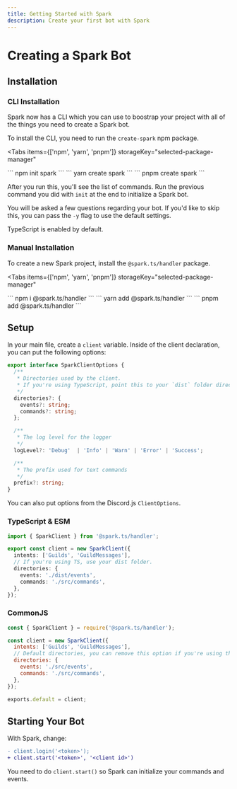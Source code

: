 ```yaml
---
title: Getting Started with Spark
description: Create your first bot with Spark
---
```



# Creating a Spark Bot

## Installation

### CLI Installation

Spark now has a CLI which you can use to boostrap your project with all of the things you need to create a Spark bot.

To install the CLI, you need to run the `create-spark` npm package.

<Tabs
  items={['npm', 'yarn', 'pnpm']}
  storageKey="selected-package-manager"
>
  <Tab>
    ```
    npm init spark
    ```
  </Tab>
  <Tab>
    ```
    yarn create spark
    ```
  </Tab>
  <Tab>
    ```
    pnpm create spark
    ```
  </Tab>
</Tabs>

After you run this, you'll see the list of commands. Run the previous command you did with `init` at the end to initialize a Spark bot.

You will be asked a few questions regarding your bot. If you'd like to skip this, you can pass the `-y` flag to use the default settings.

<Callout>TypeScript is enabled by default.</Callout>

### Manual Installation

To create a new Spark project, install the `@spark.ts/handler` package.

<Tabs
  items={['npm', 'yarn', 'pnpm']}
  storageKey="selected-package-manager"
>
  <Tab>
    ```
    npm i @spark.ts/handler
    ```
  </Tab>
  <Tab>
    ```
    yarn add @spark.ts/handler
    ```
  </Tab>
  <Tab>
    ```
    pnpm add @spark.ts/handler
    ```
  </Tab>
</Tabs>

## Setup

In your main file, create a `client` variable.
Inside of the client declaration, you can put the following options:

```ts
export interface SparkClientOptions {
  /**
   * Directories used by the client.
   * If you're using TypeScript, point this to your `dist` folder directories!
   */
  directories?: {
    events?: string;
    commands?: string;
  };

  /**
   * The log level for the logger
   */
  logLevel?: 'Debug'  | 'Info' | 'Warn' | 'Error' | 'Success';

  /**
   * The prefix used for text commands
   */
  prefix?: string;
}
```

You can also put options from the Discord.js `ClientOptions`.

### TypeScript & ESM

```ts filename="src/index.ts"
import { SparkClient } from '@spark.ts/handler';

export const client = new SparkClient({
  intents: ['Guilds', 'GuildMessages'],
  // If you're using TS, use your dist folder.
  directories: {
    events: './dist/events',
    commands: './src/commands',
  },
});
```

### CommonJS

```js filename="src/index.js"
const { SparkClient } = require('@spark.ts/handler');

const client = new SparkClient({
  intents: ['Guilds', 'GuildMessages'],
  // Default directories, you can remove this option if you're using these.
  directories: {
    events: './src/events',
    commands: './src/commands',
  },
});

exports.default = client;
```

## Starting Your Bot

With Spark, change:

```diff
- client.login('<token>');
+ client.start('<token>', '<client id>')
```

You need to do `client.start()` so Spark can initialize your commands and events.
